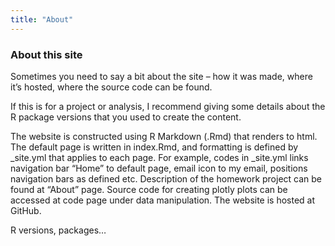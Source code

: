 ```yaml
---
title: "About"
---
```


### About this site

Sometimes you need to say a bit about the site -- how it was made, where it's hosted, where the source code can be found. 

If this is for a project or analysis, I recommend giving some details about the R package versions that you used to create the content.

The website is constructed using R Markdown (.Rmd) that renders to html. The default page is written in index.Rmd, and formatting is defined by _site.yml that applies to each page. For example, codes in _site.yml links navigation bar "Home" to default page, email icon to my email, positions navigation bars as defined etc. Description of the homework project can be found at "About" page. Source code for creating plotly plots can be accessed at code page under data manipulation. The website is hosted at GitHub.

R versions, packages...